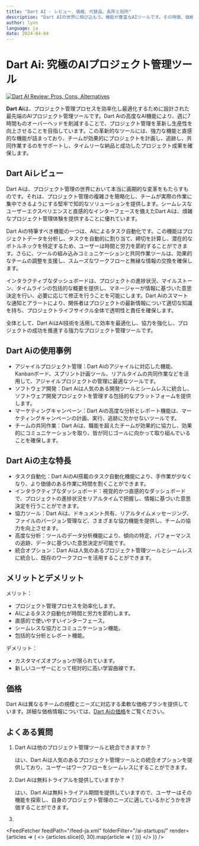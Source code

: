 ```yaml
---
title: "Dart AI - レビュー、価格、代替品、長所と短所"
description: "Dart AIの世界に飛び込もう。機能が豊富なAIツールです。その特徴、価格、そしてどのようにインパクトを与えているかを学びましょう。見逃さないでください！"
author: lynn
language: ja
date: 2024-04-04
---
```

        
# Dart Ai: 究極のAIプロジェクト管理ツール


<BlogHeader />


[![Dart AI Review: Pros, Cons, Alternatives](/ai-startups/dart-ai.png)](https://www.itsdart.com/)



**Dart Ai**は、プロジェクト管理プロセスを効率化し最適化するために設計された最先端のAIプロジェクト管理ツールです。Dart Aiの高度なAI機能により、週に7時間ものオーバーヘッドを削減することで、プロジェクト管理を革新し生産性を向上させることを目指しています。この革新的なツールには、強力な機能と直感的な機能が詰まっており、チームが効果的にプロジェクトを計画し、追跡し、共同作業するのをサポートし、タイムリーな納品と成功したプロジェクト成果を確保します。

## Dart Aiレビュー

Dart Aiは、プロジェクト管理の世界において本当に画期的な変革をもたらすものです。それは、プロジェクト管理の複雑さを簡略化し、チームが実際の作業に集中できるようにする堅牢で知的なソリューションを提供します。シームレスなユーザーエクスペリエンスと直感的なインターフェースを備えたDart Aiは、煩雑なプロジェクト管理体験を提供することに優れています。

Dart Aiの特筆すべき機能の一つは、AIによるタスク自動化です。この機能はプロジェクトデータを分析し、タスクを自動的に割り当て、締切を計算し、潜在的なボトルネックを特定するため、ユーザーは時間と労力を節約することができます。さらに、ツールの組み込みコミュニケーションと共同作業ツールは、効果的なチームの調整を支援し、スムーズなワークフローと無縁な情報の交換を確保します。

インタラクティブなダッシュボードは、プロジェクトの進捗状況、マイルストーン、タイムラインの包括的な概要を提供し、マネージャーが情報に基づいた意思決定を行い、必要に応じて修正を行うことを可能にします。Dart Aiのスマートな通知とアラートにより、関係者はプロジェクトの最新情報について適切な知識を持ち、プロジェクトライフサイクル全体で透明性と責任を確保します。

全体として、Dart AiはAI技術を活用して効率を最適化し、協力を強化し、プロジェクトの成功を推進する強力なプロジェクト管理ツールです。

## Dart Aiの使用事例

- アジャイルプロジェクト管理：Dart Aiのアジャイルに対応した機能、Kanbanボード、スプリント計画ツール、リアルタイムの共同作業などを活用して、アジャイルプロジェクトの管理に最適なツールです。
- ソフトウェア開発：Dart Aiは人気のある開発ツールとシームレスに統合し、ソフトウェア開発プロジェクトを管理する包括的なプラットフォームを提供します。
- マーケティングキャンペーン：Dart Aiの高度な分析とレポート機能は、マーケティングキャンペーンの計画、実行、追跡に欠かせないツールです。
- チームの共同作業：Dart Aiは、職能を超えたチームが効果的に協力し、効果的にコミュニケーションを取り、皆が同じゴールに向かって取り組んでいることを確保します。

## Dart Aiの主な特長

- タスク自動化：Dart AiのAI搭載のタスク自動化機能により、手作業が少なくなり、より価値のある作業に時間を割くことができます。
- インタラクティブなダッシュボード：視覚的かつ直感的なダッシュボードで、プロジェクトの進捗状況をリアルタイムで把握し、情報に基づいた意思決定を行うことができます。
- 協力ツール：Dart Aiは、ドキュメント共有、リアルタイムメッセージング、ファイルのバージョン管理など、さまざまな協力機能を提供し、チームの協力を向上させます。
- 高度な分析：ツールのデータ分析機能により、傾向の特定、パフォーマンスの追跡、データに基づいた意思決定が可能です。
- 統合オプション：Dart Aiは人気のあるプロジェクト管理ツールとシームレスに統合し、既存のワークフローを活用することができます。

## メリットとデメリット

メリット：
- プロジェクト管理プロセスを効率化します。
- AIによるタスク自動化が時間と労力を節約します。
- 直感的で使いやすいインターフェース。
- シームレスな協力とコミュニケーション機能。
- 包括的な分析とレポート機能。

デメリット：
- カスタマイズオプションが限られています。
- 新しいユーザーにとって相対的に高い学習曲線です。

## 価格

Dart Aiは異なるチームの規模とニーズに対応する柔軟な価格プランを提供しています。詳細な価格情報については、[Dart Aiの価格](https://www.itsdart.com/pricing)をご覧ください。

## よくある質問

1. Dart Aiは他のプロジェクト管理ツールと統合できますか？

   はい、Dart Aiは人気のあるプロジェクト管理ツールとの統合オプションを提供しており、ユーザーはワークフローをシームレスにすることができます。

2. Dart Aiは無料トライアルを提供していますか？

   はい、Dart Aiは無料トライアル期間を提供していますので、ユーザーはその機能を探索し、自身のプロジェクト管理のニーズに適しているかどうかを評価することができます。

3.


<AdComponent />


<FeedFetcher feedPath="/feed-ja.xml" folderFilter="/ai-startups/" render={articles => (
    <>
        <Cards>
            {articles.slice(0, 30).map(article => (
                <Card key={article.link} title={article.title} href={article.link} />
            ))}
        </Cards>
    </>
)} />

